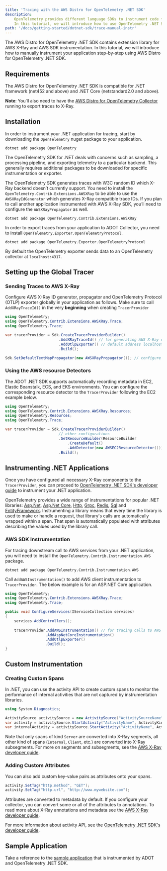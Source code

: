 ```yaml
---
title: 'Tracing with the AWS Distro for OpenTelemetry .NET SDK'
description:
    OpenTelemetry provides different language SDKs to instrument code for collecting telemetry data in the application.
    In this tutorial, we will introduce how to use OpenTelemetry .NET SDK for traces instrumentation in the application.
path: '/docs/getting-started/dotnet-sdk/trace-manual-instr'
---
```



The AWS Distro for OpenTelemetry .NET SDK contains extension library for AWS X-Ray and AWS SDK instrumentation. In this tutorial, we will introduce how to manually instrument your application step-by-step using AWS Distro for OpenTelemetry .NET SDK.

<SectionSeparator />

## Requirements

The AWS Distro for OpenTelemetry .NET SDK is compatible for .NET framework (net452 and above) and .NET Core (netstandard2.0 and above).

**Note**: You’ll also need to have the [AWS Distro for OpenTelemetry Collector](https://aws-otel.github.io/docs/getting-started/collector) running to export traces to X-Ray.

<SectionSeparator />

## Installation

In order to instrument your .NET application for tracing, start by downloading the `OpenTelemetry` nuget package to your application.

```shell
dotnet add package OpenTelemetry
```

The OpenTelemetry SDK for .NET deals with concerns such as sampling, a processing pipeline, and exporting telemetry to a particular backend.
This generally requires additional packages to be downloaded for specific instrumentation or exporter.

The OpenTelemetry SDK generates traces with W3C random ID which X-Ray backend doesn’t currently support.
You need to install the `OpenTelemetry.Contrib.Extensions.AWSXRay` to be able to use the `AWSXRayIdGenerator` which generates X-Ray compatible trace IDs.
If you plan to call another application instrumented with AWS X-Ray SDK, you’ll need to configure the `AWSXRayPropagator` as well.

```shell
dotnet add package OpenTelemetry.Contrib.Extensions.AWSXRay
```

In order to export traces from your application to ADOT Collector, you need to install `OpenTelemetry.Exporter.OpenTelemetryProtocol`.

```shell
dotnet add package OpenTelemetry.Exporter.OpenTelemetryProtocol
```

By default the OpenTelemetry exporter sends data to an OpenTelemetry collector at `localhost:4317`.

<SectionSeparator />

## Setting up the Global Tracer

### Sending Traces to AWS X-Ray

Configure AWS X-Ray ID generator, propagator and OpenTelemetry Protocol (OTLP) exporter globally in your application as follows. Make sure to call `AddXRayTraceId()` in the very **beginning** when creating `TracerProvider`

```csharp
using OpenTelemetry;
using OpenTelemetry.Contrib.Extensions.AWSXRay.Trace;
using OpenTelemetry.Trace;

var tracerProvider = Sdk.CreateTracerProviderBuilder()
                        .AddXRayTraceId() // for generating AWS X-Ray compliant trace IDs
                        .AddOtlpExporter() // default address localhost:4317
                        .Build();

Sdk.SetDefaultTextMapPropagator(new AWSXRayPropagator()); // configure AWS X-Ray propagator 
```

### Using the AWS resource Detectors

The ADOT .NET SDK supports automatically recording metadata in EC2, Elastic Beanstalk, ECS, and EKS environments. You can configure the corresponding resource detector to the `TracerProvider` following the EC2 example below.

```csharp
using OpenTelemetry;
using OpenTelemetry.Contrib.Extensions.AWSXRay.Resources;
using OpenTelemetry.Resources;
using OpenTelemetry.Trace;

var tracerProvider = Sdk.CreateTracerProviderBuilder()
                        // other configurations
                        .SetResourceBuilder(ResourceBuilder
                            .CreateDefault()
                            .AddDetector(new AWSEC2ResourceDetector()))
                        .Build();
```

<SectionSeparator />

## Instrumenting .NET Applications

Once you have configured all necessary X-Ray components to the `TracerProvider`, you can proceed to [OpenTelemetry .NET SDK's developer guide](https://github.com/open-telemetry/opentelemetry-dotnet#getting-started) to instrument your .NET application. 

OpenTelemetry provides a wide range of instrumentations for popular .NET libraries: [Asp.Net](https://github.com/open-telemetry/opentelemetry-dotnet/tree/main/src/OpenTelemetry.Instrumentation.AspNet#readme), [Asp.Net Core](https://github.com/open-telemetry/opentelemetry-dotnet/tree/main/src/OpenTelemetry.Instrumentation.AspNetCore#readme), [Http](https://github.com/open-telemetry/opentelemetry-dotnet/tree/main/src/OpenTelemetry.Instrumentation.Http#readme), [Grpc](https://github.com/open-telemetry/opentelemetry-dotnet/tree/main/src/OpenTelemetry.Instrumentation.GrpcNetClient#readme), [Redis](https://github.com/open-telemetry/opentelemetry-dotnet/blob/main/src/OpenTelemetry.Instrumentation.StackExchangeRedis/README.md), [Sql](https://github.com/open-telemetry/opentelemetry-dotnet/tree/main/src/OpenTelemetry.Instrumentation.SqlClient#readme) and [EntityFramework](https://github.com/open-telemetry/opentelemetry-dotnet-contrib/tree/main/src/OpenTelemetry.Contrib.Instrumentation.EntityFrameworkCore#readme). Instrumenting a library means that every time the library is used to make or handle a request, that library's calls are automatically wrapped within a  span. That span is automatically populated with attributes describing the values used by the library call.

### AWS SDK Instrumentation

For tracing downstream call to AWS services from your .NET application, you will need to install the `OpenTelemetry.Contrib.Instrumentation.AWS` package.

```shell
dotnet add package OpenTelemetry.Contrib.Instrumentation.AWS
```

Call `AddAWSInstrumentation()` to add AWS client instrumentation to `TracerProvider`. The below example is for an ASP.NET Core application.

```csharp
using OpenTelemetry;
using OpenTelemetry.Contrib.Extensions.AWSXRay.Trace;
using OpenTelemetry.Trace;

public void ConfigureServices(IServiceCollection services)
{
    services.AddControllers();
  
    tracerProvider.AddAWSInstrumentation() // for tracing calls to AWS services via AWS SDK for .NET
                  .AddAspNetCoreInstrumentation()
                  .AddOtlpExporter()
                  .Build();
}
```

<SectionSeparator />

## Custom Instrumentation

### Creating Custom Spans

In .NET, you can use the activity API to create custom spans to monitor the performance of internal activities that are not captured by instrumentation libraries. 

```csharp
using System.Diagnostics;

ActivitySource activitySource = new ActivitySource("ActivitySourceName", "ActivitySourceVersion");
var activity = activitySource.StartActivity("ActivityName", ActivityKind.Server); // this will be translated to a X-Ray Segment
var internalActivity = activitySource.StartActivity("ActivityName", ActivityKind.Internal); // this will be translated to a X-Ray Subsegment
```

Note that only spans of kind `Server` are converted into X-Ray segments, all other kind of spans (`Internal`, `Client`, etc.) are converted into X-Ray subsegments. For more on segments and subsegments, see the [AWS X-Ray developer guide](https://docs.aws.amazon.com/xray/latest/devguide/xray-concepts.html#xray-concepts-segments).

### Adding Custom Attributes

You can also add custom key-value pairs as attributes onto your spans. 

```csharp
activity.SetTag("http.method", "GET");
activity.SetTag("http.url", "http://www.mywebsite.com");
```

Attributes are converted to metadata by default. If you configure your collector, you can convert some or all of the attributes to annotations. To read more about X-Ray annotations and metadata see the [AWS X-Ray developer guide](https://docs.aws.amazon.com/xray/latest/devguide/xray-concepts.html#xray-concepts-annotations).

For more information about activity API, see the [OpenTelemetry .NET SDK's developer guide](https://github.com/open-telemetry/opentelemetry-dotnet/tree/main/src/OpenTelemetry.Api#instrumenting-a-libraryapplication-with-net-activity-api).

<SectionSeparator />

## Sample Application

Take a reference to the [sample application](https://github.com/aws-observability/aws-otel-dotnet/tree/main/integration-test-app) that is instrumented by ADOT and OpenTelemetry .NET SDK.
